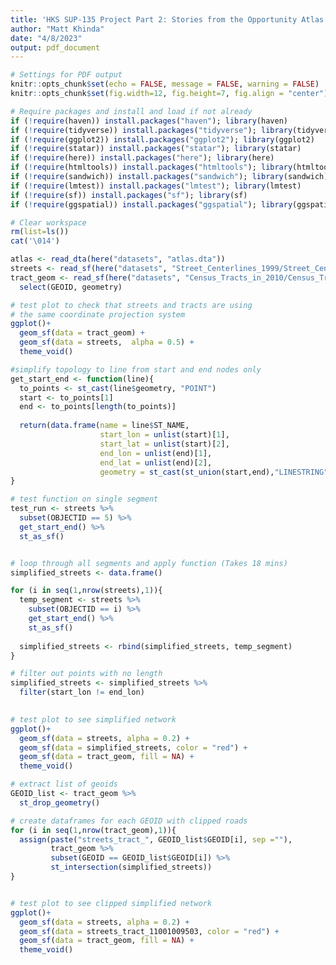 ```yaml
---
title: 'HKS SUP-135 Project Part 2: Stories from the Opportunity Atlas'
author: "Matt Khinda"
date: "4/8/2023"
output: pdf_document
---
```


```r
# Settings for PDF output
knitr::opts_chunk$set(echo = FALSE, message = FALSE, warning = FALSE) 
knitr::opts_chunk$set(fig.width=12, fig.height=7, fig.align = "center") 

# Require packages and install and load if not already
if (!require(haven)) install.packages("haven"); library(haven)
if (!require(tidyverse)) install.packages("tidyverse"); library(tidyverse)
if (!require(ggplot2)) install.packages("ggplot2"); library(ggplot2)
if (!require(statar)) install.packages("statar"); library(statar)
if (!require(here)) install.packages("here"); library(here)
if (!require(htmltools)) install.packages("htmltools"); library(htmltools)
if (!require(sandwich)) install.packages("sandwich"); library(sandwich)
if (!require(lmtest)) install.packages("lmtest"); library(lmtest)
if (!require(sf)) install.packages("sf"); library(sf)
if (!require(ggspatial)) install.packages("ggspatial"); library(ggspatial)

# Clear workspace
rm(list=ls())
cat('\014')
```

```r
atlas <- read_dta(here("datasets", "atlas.dta"))
streets <- read_sf(here("datasets", "Street_Centerlines_1999/Street_Centerlines_1999.shp"))
tract_geom <- read_sf(here("datasets", "Census_Tracts_in_2010/Census_Tracts_in_2010.shp")) %>%
  select(GEOID, geometry)
```

```r
# test plot to check that streets and tracts are using 
# the same coordinate projection system
ggplot()+
  geom_sf(data = tract_geom) +
  geom_sf(data = streets,  alpha = 0.5) +
  theme_void()
```
```r
#simplify topology to line from start and end nodes only
get_start_end <- function(line){
  to_points <- st_cast(line$geometry, "POINT")
  start <- to_points[1]
  end <- to_points[length(to_points)]
  
  return(data.frame(name = line$ST_NAME, 
                    start_lon = unlist(start)[1], 
                    start_lat = unlist(start)[2], 
                    end_lon = unlist(end)[1], 
                    end_lat = unlist(end)[2], 
                    geometry = st_cast(st_union(start,end),"LINESTRING")))
}

# test function on single segment
test_run <- streets %>%
  subset(OBJECTID == 5) %>%
  get_start_end() %>%
  st_as_sf()


# loop through all segments and apply function (Takes 18 mins)
simplified_streets <- data.frame()

for (i in seq(1,nrow(streets),1)){
  temp_segment <- streets %>%
    subset(OBJECTID == i) %>%
    get_start_end() %>%
    st_as_sf()
  
  simplified_streets <- rbind(simplified_streets, temp_segment)
}

# filter out points with no length
simplified_streets <- simplified_streets %>% 
  filter(start_lon != end_lon)

  
# test plot to see simplified network
ggplot()+
  geom_sf(data = streets, alpha = 0.2) +
  geom_sf(data = simplified_streets, color = "red") +
  geom_sf(data = tract_geom, fill = NA) +
  theme_void()

```


```r

# extract list of geoids
GEOID_list <- tract_geom %>%
  st_drop_geometry()

# create dataframes for each GEOID with clipped roads
for (i in seq(1,nrow(tract_geom),1)){
  assign(paste("streets_tract_", GEOID_list$GEOID[i], sep =""), 
         tract_geom %>%
         subset(GEOID == GEOID_list$GEOID[i]) %>%
         st_intersection(simplified_streets))
}


# test plot to see clipped simplified network
ggplot()+
  geom_sf(data = streets, alpha = 0.2) +
  geom_sf(data = streets_tract_11001009503, color = "red") +
  geom_sf(data = tract_geom, fill = NA) +
  theme_void()
```


```r



```


```r



```


